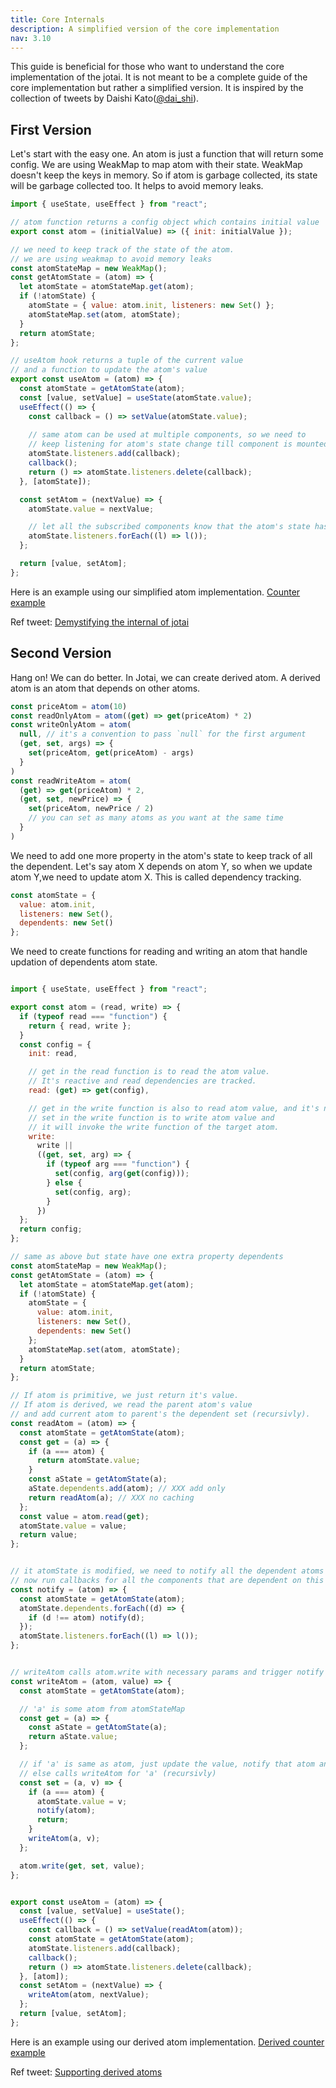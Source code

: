 ```yaml
---
title: Core Internals
description: A simplified version of the core implementation
nav: 3.10
---
```


This guide is beneficial for those who want to understand the core implementation of the jotai. It is not meant to be a complete guide of the 
core implementation but rather a simplified version. It is inspired by the collection of tweets by Daishi Kato([@dai_shi](https://twitter.com/dai_shi)).

## First Version
Let's start with the easy one. An atom is just a function that will return some config. We are using WeakMap to map atom with their state.
WeakMap doesn't keep the keys in memory. So if atom is garbage collected, its state will be garbage collected too. It helps to avoid memory leaks.

```js
import { useState, useEffect } from "react";

// atom function returns a config object which contains initial value
export const atom = (initialValue) => ({ init: initialValue });

// we need to keep track of the state of the atom.
// we are using weakmap to avoid memory leaks
const atomStateMap = new WeakMap();
const getAtomState = (atom) => {
  let atomState = atomStateMap.get(atom);
  if (!atomState) {
    atomState = { value: atom.init, listeners: new Set() };
    atomStateMap.set(atom, atomState);
  }
  return atomState;
};

// useAtom hook returns a tuple of the current value 
// and a function to update the atom's value
export const useAtom = (atom) => {
  const atomState = getAtomState(atom);
  const [value, setValue] = useState(atomState.value);
  useEffect(() => {
    const callback = () => setValue(atomState.value);
    
    // same atom can be used at multiple components, so we need to
    // keep listening for atom's state change till component is mounted.
    atomState.listeners.add(callback);
    callback();
    return () => atomState.listeners.delete(callback);
  }, [atomState]);

  const setAtom = (nextValue) => {
    atomState.value = nextValue;

    // let all the subscribed components know that the atom's state has changed
    atomState.listeners.forEach((l) => l());
  };

  return [value, setAtom];
};

```
Here is an example using our simplified atom implementation. [Counter example](https://codesandbox.io/s/zealous-field-z2xk6?file=/src/App.js)

Ref tweet: [Demystifying the internal of jotai](https://twitter.com/dai_shi/status/1484835169475653634)

## Second Version

Hang on! We can do better. In Jotai, we can create derived atom. A derived atom is an atom that depends on other atoms.

```js
const priceAtom = atom(10)
const readOnlyAtom = atom((get) => get(priceAtom) * 2)
const writeOnlyAtom = atom(
  null, // it's a convention to pass `null` for the first argument
  (get, set, args) => {
    set(priceAtom, get(priceAtom) - args)
  }
)
const readWriteAtom = atom(
  (get) => get(priceAtom) * 2,
  (get, set, newPrice) => {
    set(priceAtom, newPrice / 2)
    // you can set as many atoms as you want at the same time
  }
)
```

We need to add one more property in the atom's state to keep track of all the dependent. Let's say atom X depends on atom Y, 
so when we update atom Y,we need to update atom X. This is called dependency tracking.

```js
const atomState = {
  value: atom.init,
  listeners: new Set(),
  dependents: new Set()
};
```

We need to create functions for reading and writing an atom that handle updation of dependents atom state.


```js

import { useState, useEffect } from "react";

export const atom = (read, write) => {
  if (typeof read === "function") {
    return { read, write };
  }
  const config = {
    init: read,

    // get in the read function is to read the atom value.
    // It's reactive and read dependencies are tracked.
    read: (get) => get(config),

    // get in the write function is also to read atom value, and it's not tracked.
    // set in the write function is to write atom value and
    // it will invoke the write function of the target atom.
    write:
      write ||
      ((get, set, arg) => {
        if (typeof arg === "function") {
          set(config, arg(get(config)));
        } else {
          set(config, arg);
        }
      })
  };
  return config;
};

// same as above but state have one extra property dependents
const atomStateMap = new WeakMap();
const getAtomState = (atom) => {
  let atomState = atomStateMap.get(atom);
  if (!atomState) {
    atomState = {
      value: atom.init,
      listeners: new Set(),
      dependents: new Set()
    };
    atomStateMap.set(atom, atomState);
  }
  return atomState;
};

// If atom is primitive, we just return it's value.
// If atom is derived, we read the parent atom's value 
// and add current atom to parent's the dependent set (recursivly).
const readAtom = (atom) => {
  const atomState = getAtomState(atom);
  const get = (a) => {
    if (a === atom) {
      return atomState.value;
    }
    const aState = getAtomState(a);
    aState.dependents.add(atom); // XXX add only
    return readAtom(a); // XXX no caching
  };
  const value = atom.read(get);
  atomState.value = value;
  return value;
};


// it atomState is modified, we need to notify all the dependent atoms (recursivly)
// now run callbacks for all the components that are dependent on this atom
const notify = (atom) => {
  const atomState = getAtomState(atom);
  atomState.dependents.forEach((d) => {
    if (d !== atom) notify(d);
  });
  atomState.listeners.forEach((l) => l());
};


// writeAtom calls atom.write with necessary params and trigger notify function
const writeAtom = (atom, value) => {
  const atomState = getAtomState(atom);

  // 'a' is some atom from atomStateMap
  const get = (a) => {
    const aState = getAtomState(a);
    return aState.value;
  };

  // if 'a' is same as atom, just update the value, notify that atom and return
  // else calls writeAtom for 'a' (recursivly)
  const set = (a, v) => {
    if (a === atom) {
      atomState.value = v;
      notify(atom);
      return;
    }
    writeAtom(a, v);
  };

  atom.write(get, set, value);
};


export const useAtom = (atom) => {
  const [value, setValue] = useState();
  useEffect(() => {
    const callback = () => setValue(readAtom(atom));
    const atomState = getAtomState(atom);
    atomState.listeners.add(callback);
    callback();
    return () => atomState.listeners.delete(callback);
  }, [atom]);
  const setAtom = (nextValue) => {
    writeAtom(atom, nextValue);
  };
  return [value, setAtom];
};


```

Here is an example using our derived atom implementation. [Derived counter example](https://codesandbox.io/s/affectionate-chandrasekhar-nuxms?file=/src/App.js)

Ref tweet: [Supporting derived atoms](https://twitter.com/dai_shi/status/1485434083778117632)